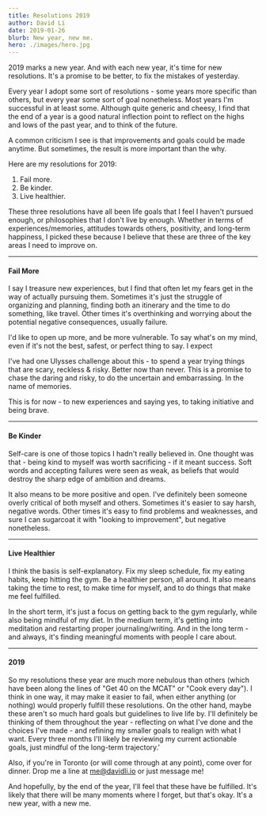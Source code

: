 ```yaml
---
title: Resolutions 2019
author: David Li
date: 2019-01-26
blurb: New year, new me.
hero: ./images/hero.jpg
---
```


2019 marks a new year. And with each new year, it's time for new resolutions. It's a promise to be better, to fix the mistakes of yesterday.

Every year I adopt some sort of resolutions - some years more specific than others, but every year some sort of goal nonetheless. Most years I'm successful in at least some. Although quite generic and cheesy, I find that the end of a year is a good natural inflection point to reflect on the highs and lows of the past year, and to think of the future.

A common criticism I see is that improvements and goals could be made anytime. But sometimes, the result is more important than the why.

Here are my resolutions for 2019:

1. Fail more.
2. Be kinder.
3. Live healthier.

These three resolutions have all been life goals that I feel I haven't pursued enough, or philosophies that I don't live by enough. Whether in terms of experiences/memories, attitudes towards others, positivity, and long-term happiness, I picked these because I believe that these are three of the key areas I need to improve on.

---

#### Fail More

I say I treasure new experiences, but I find that often let my fears get in the way of actually pursuing them. Sometimes it's just the struggle of organizing and planning, finding both an itinerary and the time to do something, like travel. Other times it's overthinking and worrying about the potential negative consequences, usually failure.

I'd like to open up more, and be more vulnerable. To say what's on my mind, even if it's not the best, safest, or perfect thing to say. I expect

I've had one Ulysses challenge about this - to spend a year trying things that are scary, reckless & risky. Better now than never. This is a promise to chase the daring and risky, to do the uncertain and embarrassing. In the name of memories.

This is for now - to new experiences and saying yes, to taking initiative and being brave.

---

#### Be Kinder

Self-care is one of those topics I hadn't really believed in. One thought was that - being kind to myself was worth sacrificing - if it meant success. Soft words and accepting failures were seen as weak, as beliefs that would destroy the sharp edge of ambition and dreams.

It also means to be more positive and open. I've definitely been someone overly critical of both myself and others. Sometimes it's easier to say harsh, negative words. Other times it's easy to find problems and weaknesses, and sure I can sugarcoat it with "looking to improvement", but negative nonetheless.

---

#### Live Healthier

I think the basis is self-explanatory. Fix my sleep schedule, fix my eating habits, keep hitting the gym. Be a healthier person, all around. It also means taking the time to rest, to make time for myself, and to do things that make me feel fulfilled.

In the short term, it's just a focus on getting back to the gym regularly, while also being mindful of my diet. In the medium term, it's getting into meditation and restarting proper journaling/writing. And in the long term - and always, it's finding meaningful moments with people I care about.

---

#### 2019

So my resolutions these year are much more nebulous than others (which have been along the lines of "Get 40 on the MCAT" or "Cook every day"). I think in one way, it may make it easier to fail, when either anything (or nothing) would properly fulfill these resolutions. On the other hand, maybe these aren't so much hard goals but guidelines to live life by. I'll definitely be thinking of them throughout the year - reflecting on what I've done and the choices I've made - and refining my smaller goals to realign with what I want. Every three months I'll likely be reviewing my current actionable goals, just mindful of the long-term trajectory.'

Also, if you're in Toronto (or will come through at any point), come over for dinner. Drop me a line at [me@davidli.io](mailto:me@davidli.io) or just message me!

And hopefully, by the end of the year, I'll feel that these have be fulfilled. It's likely that there will be many moments where I forget, but that's okay. It's a new year, with a new me.